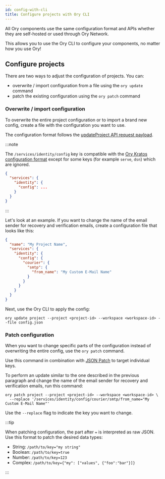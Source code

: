 ```yaml
---
id: config-with-cli
title: Configure projects with Ory CLI
---
```


All Ory components use the same configuration format and APIs whether they are self-hosted or used through Ory Network.

This allows you to use the Ory CLI to configure your components, no matter how you use Ory!

## Configure projects

There are two ways to adjust the configuration of projects. You can:

- overwrite / import configuration from a file using the `ory update` command
- patch the existing configuration using the `ory patch` command

### Overwrite / import configuration

To overwrite the entire project configuration or to import a brand new config, create a file with the configuration you want to
use.

The configuration format follows the [updateProject API request payload](../../reference/api.mdx#operation/updateProject).

:::note

The `/services/identity/config` key is compatible with the
[Ory Kratos configuration format](../../kratos/reference/configuration.mdx) except for some keys (for example `serve`, `dsn`)
which are ignored.

```json
{
  "services": {
    "identity": {
      "config": ...
    }
  }
}
```

:::

Let's look at an example. If you want to change the name of the email sender for recovery and verification emails, create a
configuration file that looks like this:

```json title="config.json"
{
  "name": "My Project Name",
  "services": {
    "identity": {
      "config": {
        "courier": {
          "smtp": {
            "from_name": "My Custom E-Mail Name"
          }
        }
      }
    }
  }
}
```

Next, use the Ory CLI to apply the config:

```shell
ory update project --project <project-id> --workspace <workspace-id> --file config.json
```

### Patch configuration

When you want to change specific parts of the configuration instead of overwriting the entire config, use the `ory patch` command.

Use this command in combination with [JSON Patch](http://jsonpatch.com/) to target individual keys.

To perform an update similar to the one described in the previous paragraph and change the name of the email sender for recovery
and verification emails, run this command:

```
ory patch project --project <project-id> --workspace <workspace-id> \
  --replace '/services/identity/config/courier/smtp/from_name="My Custom E-Mail Name"'
```

Use the `--replace` flag to indicate the key you want to change.

:::tip

When patching configuration, the part after `=` is interpreted as raw JSON. Use this format to patch the desired data types:

- String: `/path/to/key="my string"`
- Boolean: `/path/to/key=true`
- Number: `/path/to/key=123`
- Complex: `/path/to/key={"my": ["values", {"foo":"bar"}]}`

:::
